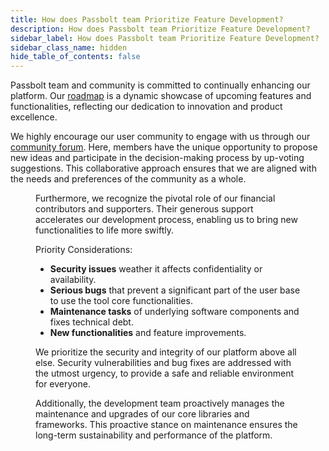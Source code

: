 ```yaml
---
title: How does Passbolt team Prioritize Feature Development?
description: How does Passbolt team Prioritize Feature Development?
sidebar_label: How does Passbolt team Prioritize Feature Development?
sidebar_class_name: hidden
hide_table_of_contents: false
---
```



Passbolt team and community is committed to continually enhancing our platform.
Our [roadmap](https://passbolt.com/roadmap) is a dynamic showcase of upcoming features and functionalities,
reflecting our dedication to innovation and product excellence.

We highly encourage our user community to engage with us through our [community forum](https://community.passbolt.com).
Here, members have the unique opportunity to propose new ideas and participate in the decision-making process by
up-voting suggestions. This collaborative approach ensures that we are aligned with the needs and preferences of the
community as a whole.

<Figure
  src="/img/help/2024/03/community-forum-done.png"
  alt="Example of completed feature request on the community forum"
  caption="fig. Example of completed feature request on the community forum"
/>

Furthermore, we recognize the pivotal role of our financial contributors and supporters. Their generous support
accelerates our development process, enabling us to bring new functionalities to life more swiftly.

Priority Considerations:
- <strong>Security issues</strong> weather it affects confidentiality or availability.
- <strong>Serious bugs</strong> that prevent a significant part of the user base to use the tool core functionalities.
- <strong>Maintenance tasks</strong> of underlying software components and fixes technical debt.
- <strong>New functionalities</strong> and feature improvements.

We prioritize the security and integrity of our platform above all else. Security vulnerabilities and bug fixes
are addressed with the utmost urgency, to provide a safe and reliable environment for everyone.

Additionally, the development team proactively manages the maintenance and upgrades of our core libraries and frameworks.
This proactive stance on maintenance ensures the long-term sustainability and performance of the platform.
